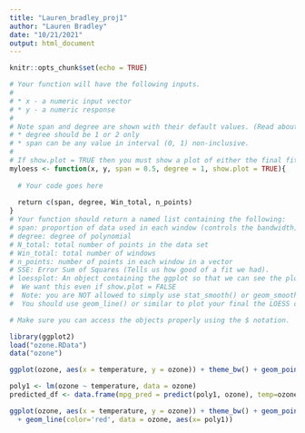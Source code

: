 ```yaml
---
title: "Lauren_bradley_proj1"
author: "Lauren Bradley"
date: "10/21/2021"
output: html_document
---
```


```r
knitr::opts_chunk$set(echo = TRUE)
```

```r
# Your function will have the following inputs.
# 
# * x - a numeric input vector
# * y - a numeric response
#
# Note span and degree are shown with their default values. (Read about this in the description)
# * degree should be 1 or 2 only
# * span can be any value in interval (0, 1) non-inclusive.
#
# If show.plot = TRUE then you must show a plot of either the final fit
myloess <- function(x, y, span = 0.5, degree = 1, show.plot = TRUE){
  
  # Your code goes here
  
  return c(span, degree, Win_total, n_points)
}
# Your function should return a named list containing the following:
# span: proportion of data used in each window (controls the bandwidth)
# degree: degree of polynomial
# N_total: total number of points in the data set
# Win_total: total number of windows
# n_points: number of points in each window in a vector
# SSE: Error Sum of Squares (Tells us how good of a fit we had).
# loessplot: An object containing the ggplot so that we can see the plot later. 
#  We want this even if show.plot = FALSE
#  Note: you are NOT allowed to simply use stat_smooth() or geom_smooth() to have it automatically do LOESS.
#  You should use geom_line() or similar to plot your final the LOESS curve.

# Make sure you can access the objects properly using the $ notation.
```


```r
library(ggplot2)
load("ozone.RData")
data("ozone")

ggplot(ozone, aes(x = temperature, y = ozone)) + theme_bw() + geom_point()
```

```r
poly1 <- lm(ozone ~ temperature, data = ozone)
predicted_df <- data.frame(mpg_pred = predict(poly1, ozone), temp=ozone$)

ggplot(ozone, aes(x = temperature, y = ozone)) + theme_bw() + geom_point()
  + geom_line(color='red', data = ozone, aes(x= poly1))

```



